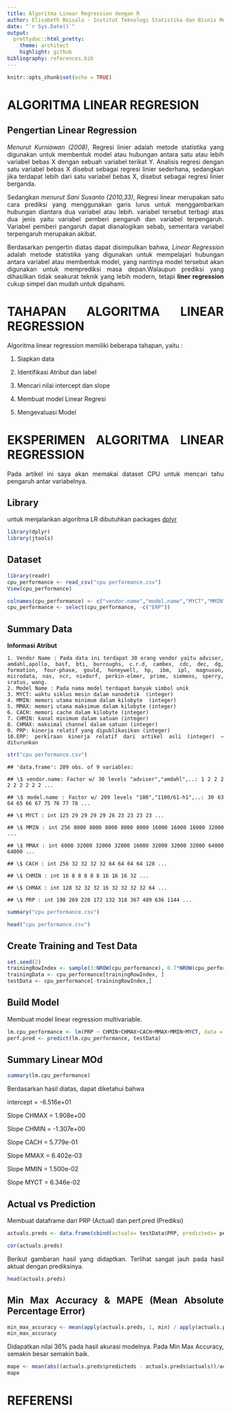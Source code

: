 ```yaml
---
title: Algoritma Linear Regression dengan R
author: Elisabeth Boisala - Institut Teknologi Statistika dan Bisnis Muhammadiyah Semarang
date: "`r Sys.Date()`"
output:
  prettydoc::html_pretty:
    theme: architect
    highlight: github
bibliography: references.bib
---
```


```{=html}
<style>
body{
text-align: justify}
</style>
```
```r
knitr::opts_chunk$set(echo = TRUE)
```

# ALGORITMA LINEAR REGRESION

## Pengertian Linear Regression

*Menurut Kurniawan (2008)*, Regresi linier adalah metode statistika yang digunakan untuk membentuk model atau hubungan antara satu atau lebih variabel bebas X dengan sebuah variabel terikat Y. Analisis regresi dengan satu variabel bebas X disebut sebagai regresi linier sederhana, sedangkan jika terdapat lebih dari satu variabel bebas X, disebut sebagai regresi linier berganda.

Sedangkan *menurut Sani Susanto (2010,33)*, Regresi linear merupakan satu cara prediksi yang menggunakan garis lurus untuk menggambarkan hubungan diantara dua variabel atau lebih. variabel tersebut terbagi atas dua jenis yaitu variabel pemberi pengaruh dan variabel terpengaruh. Variabel pemberi pangaruh dapat dianalogikan sebab, sementara variabel terpengaruh merupakan akibat.

Berdasarkan pengertin diatas dapat disimpulkan bahwa, *Linear Regression* adalah metode statistika yang digunakan untuk mempelajari hubungan antara variabel atau membentuk model, yang nantinya model tersebut akan digunakan untuk memprediksi masa depan.Walaupun prediksi yang dihasilkan tidak seakurat teknik yang lebih modern, tetapi **liner regression** cukup simpel dan mudah untuk dipahami.

# TAHAPAN ALGORITMA LINEAR REGRESSION

Algoritma linear regression memiliki beberapa tahapan, yaitu :

   1. Siapkan data

   2. Identifikasi Atribut dan label
  
   3. Mencari nilai intercept dan slope

   4. Membuat model Linear Regresi

   5. Mengevaluasi Model
 
# EKSPERIMEN ALGORITMA LINEAR REGRESSION

Pada artikel ini saya akan memakai dataset CPU untuk mencari tahu pengaruh antar variabelnya.

## Library

untuk menjalankan algoritma LR dibutuhkan packages [dplyr](https://www.rdocumentation.org/packages/dplyr/versions/1.0.10)

```r
library(dplyr)
library(jtools)
```

## Dataset

```r
library(readr)
cpu_performance <- read_csv("cpu performance.csv")
View(cpu_performance)
```

```r
colnames(cpu_performance) <- c("vendor.name","model.name","MYCT","MMIN","MMAX","CACH","CHMIN","CHMAX","PRP","ERP")
cpu_performance <- select(cpu_performance, -c("ERP"))


```

## Summary Data

**Informasi Atribut**

    1. Vendor Name : Pada data ini terdapat 30 orang vendor yaitu adviser, amdahl,apollo, basf, bti, burroughs, c.r.d, cambex, cdc, dec, dg, formation, four-phase, gould, honeywell, hp, ibm, ipl, magnuson, microdata, nas, ncr, nixdorf, perkin-elmer, prime, siemens, sperry, sratus, wang.
    2. Model Name : Pada nama model terdapat banyak simbol unik
    3. MYCT: waktu siklus mesin dalam nanodetik  (integer)
    4. MMIN: memori utama minimum dalam kilobyte  (integer)
    5. MMAX: memori utama maksimum dalam kilobyte (integer)
    6. CACH: memori cache dalam kilobyte (integer)
    7. CHMIN: kanal minimum dalam satuan (integer)
    8. CHMAX: maksimal channel dalam satuan (integer) 
    9. PRP: kinerja relatif yang dipublikasikan (integer)
    10.ERP: perkiraan kinerja relatif dari artikel asli (integer) –diturunkan

```r
str("cpu performance.csv")
```

    ## 'data.frame': 209 obs. of 9 variables:

    ## \$ vendor.name: Factor w/ 30 levels "adviser","amdahl",..: 1 2 2 2 2 2 2 2 2 2 ...

    ## \$ model.name : Factor w/ 209 levels "100","1100/61-h1",..: 30 63 64 65 66 67 75 76 77 78 ...

    ## \$ MYCT : int 125 29 29 29 29 26 23 23 23 23 ...

    ## \$ MMIN : int 256 8000 8000 8000 8000 8000 16000 16000 16000 32000 ...

    ## \$ MMAX : int 6000 32000 32000 32000 16000 32000 32000 32000 64000 64000 ...

    ## \$ CACH : int 256 32 32 32 32 64 64 64 64 128 ...

    ## \$ CHMIN : int 16 8 8 8 8 8 16 16 16 32 ...

    ## \$ CHMAX : int 128 32 32 32 16 32 32 32 32 64 ...

    ## \$ PRP : int 198 269 220 172 132 318 367 489 636 1144 ...

```r
summary("cpu performance.csv")
```

```r
head("cpu performance.csv")
```

## Create Training and Test Data

```r
set.seed(2)
trainingRowIndex <- sample(3:NROW(cpu_performance), 0.7*NROW(cpu_performance))
trainingData <- cpu_performance[trainingRowIndex, ]
testData <- cpu_performance[-trainingRowIndex,]
```

## Build Model

Membuat model linear regression multivariable.

```r
lm.cpu_performance <- lm(PRP ~ CHMIN+CHMAX+CACH+MMAX+MMIN+MYCT, data = trainingData)
perf.pred <- predict(lm.cpu_performance, testData)
```

## Summary Linear MOd

```r
summary(lm.cpu_performance)
```
Berdasarkan hasil diatas, dapat diketahui bahwa 

intercept    =  -6.516e+01

Slope CHMAX =  1.908e+00 

Slope CHMIN = -1.307e+00

Slope CACH  =  5.779e-01

Slope MMAX  =  6.402e-03

Slope MMIN  =  1.500e-02

Slope MYCT  =  6.346e-02

## Actual vs Prediction

Membuat dataframe dari PRP (Actual) dan perf.pred (Prediksi)

```r
actuals.preds <- data.frame(cbind(actuals= testData$PRP, predicteds= perf.pred))

cor(actuals.preds)
```

Berikut gambaran hasil yang didaptkan. Terlihat sangat jauh pada hasil aktual dengan prediksinya.

```r
head(actuals.preds)
```

## Min Max Accuracy & MAPE (Mean Absolute Percentage Error)

```r
min_max_accuracy <- mean(apply(actuals.preds, 1, min) / apply(actuals.preds, 1, max))
min_max_accuracy
```
Didapatkan nilai 36% pada hasil akurasi modelnya. Pada Min Max Accuracy, semakin besar semakin baik.

```r
mape <- mean(abs((actuals.preds$predicteds - actuals.preds$actuals))/actuals.preds$actuals)
mape
```










# REFERENSI
